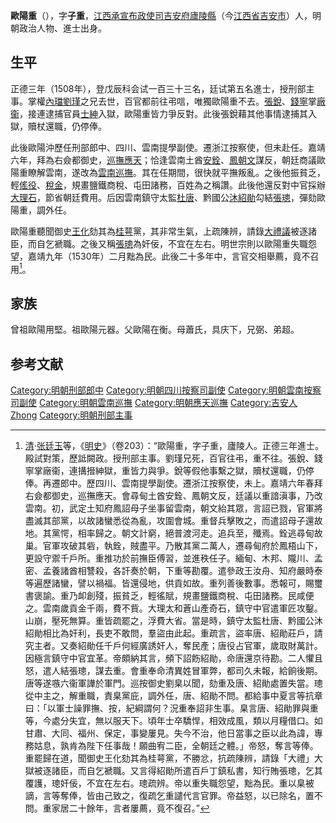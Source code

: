 {{明清人物信息框
| 姓名 = 歐陽忠
| 原名 =
| 圖片名稱= 
| 圖片大小 =
| 圖片說明 = 
| 最高職務 =都察院右佥都御史巡抚云南
| 國家 = 大明 
| 爵位 =
| 籍貫 = [[江西|江西]][[吉安府|吉安府]][[庐陵县|庐陵县]]
| 族裔 = 
| 字號 = 
| 諡號 =
| 出生日期 = 十二月十三日
| 出生地點 = 
| 逝世日期 = 卒年不詳 
| 逝世地點 =
| 墓葬 =
| 配偶 = 娶刘氏
| 親屬 = （子）
| 出身 =
* 江西乡试第十八名
* 正德三年戊辰科進士
| 經歷 =
| 著作 = 
}}'''歐陽重'''（{{bd|1483年||？|catIdx=Ouyang}}），字'''子重'''，[[江西承宣布政使司|江西承宣布政使司]][[吉安府|吉安府]][[廬陵縣|廬陵縣]]（今[[江西省|江西省]][[吉安市|吉安市]]）人，明朝政治人物、進士出身。

==生平==
正德三年（1508年），登戊辰科会试一百三十三名，廷试第五名進士，授刑部主事。掌權[[內璫|內璫]][[劉瑾|劉瑾]]之兄去世，百官都前往弔唁，唯獨歐陽重不去。[[張銳|張銳]]、[[錢寧|錢寧]]掌[[廠衞|廠衞]]，接連逮捕官員[[士紳|士紳]]入獄，歐陽重皆力爭反對。此後張銳藉其他事情逮捕其入獄，贖杖還職，仍停俸。

此後歐陽沖歷任刑部郎中、四川、雲南提學副使。遷浙江按察使，但未赴任。嘉靖六年，拜為右僉都御史，[[應天巡撫|巡撫應天]]；恰逢雲南土酋[[安銓|安銓]]、[[鳳朝文|鳳朝文]]謀反，朝廷商議歐陽重瞭解雲南，遂改為[[雲南巡撫|雲南巡撫]]。其在任期間，很快就平撫叛亂。之後他振貧乏，輕[[傜役|傜役]]、[[稅金|稅金]]，規畫鹽鐵商稅、屯田諸務，百姓為之稱讚。此後他還反對中官採辦[[大理石|大理石]]，節省朝廷費用。后因雲南鎮守太監[[杜唐|杜唐]]、黔國公[[沐紹勛|沐紹勛]]勾結[[張璁|張璁]]，彈劾歐陽重，調外任。

歐陽重聽聞御史[[王化|王化]]劾其為[[桂萼|桂萼]]黨，其非常生氣，上疏陳辨，請錄[[大禮議|大禮議]]被逐諸臣，而自乞褫職。之後又稱[[張璁|張璁]]為奸佞，不宜在左右。明世宗則以歐陽重失職怨望，嘉靖九年（1530年）二月黜為民。此後二十多年中，言官交相舉薦，竟不召用<ref>[[清|清]]·[[张廷玉|张廷玉]]等，《[[明史|明史]]》（卷203）：“歐陽重，字子重，廬陵人。正德三年進士。殿試對策，歷詆闕政。授刑部主事。劉瑾兄死，百官往弔，重不往。張銳、錢寧掌廠衞，連搆搢紳獄，重皆力與爭。銳等假他事繫之獄，贖杖還職，仍停俸。再遷郎中。歷四川、雲南提學副使。遷浙江按察使，未上。嘉靖六年春拜右僉都御史，巡撫應天。會尋甸土酋安銓、鳳朝文反，廷議以重諳滇事，乃改雲南。初，武定土知府鳳詔母子坐事留雲南，朝文紿其眾，言詔已戮，官軍將盡滅其部黨，以故諸蠻悉從為亂，攻圍會城。重督兵擊敗之，而遣詔母子還故地。其黨愕，相率歸之。朝文計窮，絕普渡河走。追兵至，殲焉。銓逃尋甸故巢。官軍攻破其砦，執銓，賊盡平。乃散其黨二萬人，遷尋甸府於鳳梧山下，更設守禦千戶所。重推功於前撫臣傅習，並進秩任子。緬甸、木邦、隴川、孟密、孟養諸酋相讐殺，各訐奏於朝，下重等勘覆。遣參政王汝舟、知府嚴時泰等遍歷諸蠻，譬以禍福。皆還侵地，供貢如故。重列善後數事。悉報可，賜璽書褒諭。重乃卹創殘，振貧乏，輕徭賦，規畫鹽鐵商稅、屯田諸務。民咸便之。雲南歲貢金千兩，費不貲。大理太和蒼山產奇石，鎮守中官遣軍匠攻鑿。山崩，壓死無算。重皆疏罷之，浮費大省。當是時，鎮守太監杜唐、黔國公沐紹勛相比為奸利，長吏不敢問，羣盜由此起。重疏言，盜率唐、紹勛莊戶，請究主者。又奏紹勛任千戶何經廣誘奸人，奪民產；唐役占官軍，歲取財萬計。因極言鎮守中官宜革。帝頗納其言，頻下詔飭紹勛，命唐還京待勘。二人懼且怒，遣人結張璁，謀去重。會重奉命清異姓冒軍弊，都司久未報，給餉後期。唐等遂嗾六衞軍譁於軍門。巡按御史劉臬以聞，劾重及唐、紹勛處置失當。璁從中主之，解重職，責臬黨庇，調外任，唐、紹勛不問。都給事中夏言等抗章曰：「以軍士譟罪撫、按，紀綱謂何？況重奉詔非生事。臬言唐、紹勛罪與重等，今處分失宜，無以服天下。頃年士卒驕悍，相效成風，類以月糧借口。如甘肅、大同、福州、保定，事變屢見。失今不治，他日當事之臣以此為諱，專務姑息，孰肯為陛下任事哉！願曲宥二臣，全朝廷之體。」帝怒，奪言等俸。重罷歸在道，聞御史王化劾其為桂萼黨，不勝忿，抗疏陳辨，請錄「大禮」大獄被逐諸臣，而自乞褫職。又言得紹勛所遣百戶丁鎮私書，知行賄張璁，乞其覆護，璁奸佞，不宜在左右。璁疏辨。帝以重失職怨望，黜為民。重以臬被謫，言等奪俸，皆由己致之，復疏乞重譴代言官罪。帝益怒，以已除名，置不問。重家居二十餘年，言者屢薦，竟不復召。”</ref>。

==家族==
曾祖歐陽用堅。祖歐陽元器。父歐陽在衡。母蕭氏，具庆下，兄弼、弟超。

==参考文献==
{{reflist}}
{{正德三年戊辰科殿試金榜}}
{{DEFAULTSORT:Ouyang}}
[[Category:明朝刑部郎中|Category:明朝刑部郎中]]
[[Category:明朝四川按察司副使|Category:明朝四川按察司副使]]
[[Category:明朝雲南按察司副使|Category:明朝雲南按察司副使]]
[[Category:明朝雲南巡撫|Category:明朝雲南巡撫]]
[[Category:明朝應天巡撫|Category:明朝應天巡撫]]
[[Category:吉安人|Category:吉安人]]
[[Category:欧阳姓|Zhong]]
[[Category:明朝刑部主事|Category:明朝刑部主事]]